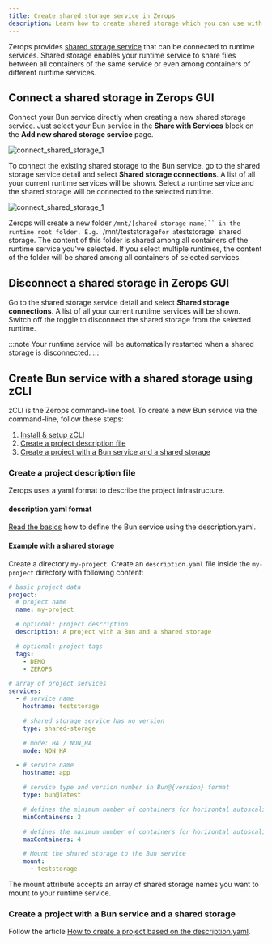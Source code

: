 ```yaml
---
title: Create shared storage service in Zerops
description: Learn how to create shared storage which you can use with your node.js service on Zerops.
---
```


Zerops provides [shared storage service](/shared-storage/overview) that can be connected to runtime services. Shared storage enables your runtime service to share files between all containers of the same service or even among containers of different runtime services.

## Connect a shared storage in Zerops GUI

Connect your Bun service directly when creating a new shared storage service. Just select your Bun service in the **Share with Services** block on the **Add new shared storage service** page.

![connect_shared_storage_1](/img/screenshots/connect_shared_storage_1.png)

To connect the existing shared storage to the Bun service, go to the shared storage service detail and select **Shared storage connections**. A list of all your current runtime services will be shown. Select a runtime service and the shared storage will be connected to the selected runtime.

![connect_shared_storage_1](/img/screenshots/connect_shared_storage_2.png)

Zerops will create a new folder `/mnt/[shared storage name]`` in the runtime root folder. E.g. `/mnt/teststorage`for a`teststorage` shared storage. The content of this folder is shared among all containers of the runtime service you've selected. If you select multiple runtimes, the content of the folder will be shared among all containers of selected services.

## Disconnect a shared storage in Zerops GUI

Go to the shared storage service detail and select **Shared storage connections**. A list of all your current runtime services will be shown. Switch off the toggle to disconnect the shared storage from the selected runtime.

:::note
Your runtime service will be automatically restarted when a shared storage is disconnected.
:::

## Create Bun service with a shared storage using zCLI

zCLI is the Zerops command-line tool. To create a new Bun service via the command-line, follow these steps:

1. [Install & setup zCLI](/references/cli)
2. [Create a project description file](bun/how-to/shared-storage#create-a-project-description-file)
3. [Create a project with a Bun service and a shared storage](bun/how-to/shared-storage#create-a-project-with-a-bun-service-and-a-shared-storage)

### Create a project description file

Zerops uses a yaml format to describe the project infrastructure.

#### description.yaml format

[Read the basics](bun/how-to/create#create-a-project-description-file) how to define the Bun service using the description.yaml.

#### Example with a shared storage

Create a directory `my-project`. Create an `description.yaml` file inside the `my-project` directory with following content:

```yaml
# basic project data
project:
  # project name
  name: my-project

  # optional: project description
  description: A project with a Bun and a shared storage

  # optional: project tags
  tags:
    - DEMO
    - ZEROPS

# array of project services
services:
  - # service name
    hostname: teststorage

    # shared storage service has no version
    type: shared-storage

    # mode: HA / NON_HA
    mode: NON_HA

  - # service name
    hostname: app

    # service type and version number in Bun@{version} format
    type: bun@latest

    # defines the minimum number of containers for horizontal autoscaling. Max value = 6.
    minContainers: 2

    # defines the maximum number of containers for horizontal autoscaling. Max value = 6.
    maxContainers: 4

    # Mount the shared storage to the Bun service
    mount:
      - teststorage
```

The mount attribute accepts an array of shared storage names you want to mount to your runtime service.

### Create a project with a Bun service and a shared storage

Follow the article [How to create a project based on the description.yaml](bun/how-to/create#create-a-project-based-on-the-descriptionyaml).
